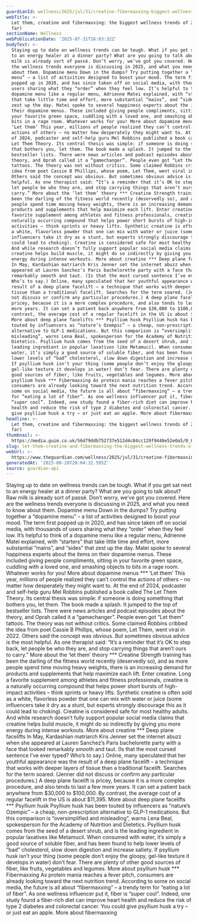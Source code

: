 ```yaml
---
guardianId: wellness/2025/jul/31/creatine-fibermaxxing-biggest-wellness-trends
webTitle: >-
  Let them, creatine and fibermaxxing: the biggest wellness trends of 2025 (so
  far)
sectionName: Wellness
webPublicationDate: '2025-07-31T16:03:32Z'
bodyText: >-
  Staying up to date on wellness trends can be tough. What if you get sat next
  to an energy healer at a dinner party? What are you going to talk about? Raw
  milk is already sort of passé. Don’t worry, we’ve got you covered. Here are
  the wellness trends everyone is discussing in 2025, and what you need to know
  about them. Dopamine menu Down in the dumps? Try putting together a “dopamine
  menu” – a list of activities designed to boost your mood. The term first
  popped up in 2020, and has since taken off on social media, with thousands of
  users sharing what they “order” when they feel low. It’s helpful to think of a
  dopamine menu like a regular menu, Adrienne Matei explained, with “starters”
  that take little time and effort, more substantial “mains”, and “sides” that
  zest up the day. Matei spoke to several happiness experts about the items on
  their dopamine menus. These included giving people compliments, sitting in
  your favorite green space, cuddling with a loved one, and smashing objects to
  bits in a rage room. Whatever works for you! More about dopamine menus ***
  ‘Let them’ This year, millions of people realized they can’t control the
  actions of others – no matter how desperately they might want to. At the end
  of 2024, podcaster and self-help guru Mel Robbins published a book called The
  Let Them Theory. Its central thesis was simple: if someone is doing something
  that bothers you, let them. The book made a splash. It jumped to the top of
  bestseller lists. There were news articles and podcast episodes about the
  theory, and Oprah called it a “gamechanger”. People even got “Let them”
  tattoos. The theory was not without critics. Some claimed Robbins cribbed the
  idea from poet Cassie B Phillips, whose poem, Let Them, went viral in 2022.
  Others said the concept was obvious. But sometimes obvious advice is the most
  helpful. As one therapist said: “It’s a reminder that it’s OK to step back,
  let people be who they are, and stop carrying things that aren’t ours to
  carry.” More about the ‘let them’ theory *** Creatine Strength training has
  been the darling of the fitness world recently (deservedly so), and as more
  people spend time moving heavy weights, there is an increasing demand for
  products and supplements that help maximize each lift. Enter creatine. Long a
  favorite supplement among athletes and fitness professionals, creatine is a
  naturally occurring compound that helps power short bursts of high-impact
  activities – think sprints or heavy lifts. Synthetic creatine is often sold as
  a white, flavorless powder that one can mix with water or juice (some
  influencers take it dry as a stunt, but experts strongly discourage this as it
  could lead to choking). Creatine is considered safe for most healthy adults.
  And while research doesn’t fully support popular social media claims that
  creatine helps build muscle, it might do so indirectly by giving you more
  energy during intense workouts. More about creatine *** Deep plane facelifts
  In May, Kardashian matriarch Kris Jenner set the internet abuzz when she
  appeared at Lauren Sanchez’s Paris bachelorette party with a face that looked
  remarkably smooth and taut. (Is that the most cursed sentence I’ve ever typed?
  Who’s to say.) Online, many speculated that her youthful appearance was the
  result of a deep plane facelift – a technique that works with deeper layers of
  tissue than a traditional facelift. Searches for the term soared. (Jenner did
  not discuss or confirm any particular procedures.) A deep plane facelift is
  pricey, because it is a more complex procedure, and also tends to last a few
  more years. It can set a patient back anywhere from $30,000 to $100,000. By
  contrast, the average cost of a regular facelift in the US is about $11,395.
  More about deep plane facelifts *** Psyllium husk Psyllium husk has been
  touted by influencers as “nature’s Ozempic” – a cheap, non-prescription
  alternative to GLP-1 medications. But this comparison is “oversimplified and
  misleading”, warns Lena Beal, spokesperson for the Academy of Nutrition and
  Dietetics. Psyllium husk comes from the seed of a desert shrub, and is the
  leading ingredient in popular laxatives like Metamucil. When consumed with
  water, it’s simply a good source of soluble fiber, and has been found to help
  lower levels of “bad” cholesterol, slow down digestion and increase satiety.
  If psyllium husk isn’t your thing (some people don’t enjoy the gloopy,
  gel-like texture it develops in water) don’t fear. There are plenty of other
  good sources of fiber, like fruits, vegetables and legumes. More about
  psyllium husk *** Fibermaxxing As protein mania reaches a fever pitch,
  consumers are already looking toward the next nutrition trend. According to
  some on social media, the future is all about “fibermaxxing” – a trendy term
  for “eating a lot of fiber”. As one wellness influencer put it, fiber is
  “super cool”. Indeed, one study found a fiber-rich diet can improve heart
  health and reduce the risk of type 2 diabetes and colorectal cancer. You could
  give psyllium husk a try – or just eat an apple. More about fibermaxxing
headline: >-
  Let them, creatine and fibermaxxing: the biggest wellness trends of 2025 (so
  far)
thumbnail: >-
  https://media.guim.co.uk/56d79ddb752737e512d4c84cc129f9440e52e0a5/0_0_4344_3474/500.jpg
slug: let-them-creatine-and-fibermaxxing-the-biggest-wellness-trends-of-2025-so-far
webUrl: >-
  https://www.theguardian.com/wellness/2025/jul/31/creatine-fibermaxxing-biggest-wellness-trends
generatedAt: '2025-08-28T20:04:32.595Z'
source: guardian-api
---
```

Staying up to date on wellness trends can be tough. What if you get sat next to an energy healer at a dinner party? What are you going to talk about? Raw milk is already sort of passé. Don’t worry, we’ve got you covered. Here are the wellness trends everyone is discussing in 2025, and what you need to know about them. Dopamine menu Down in the dumps? Try putting together a “dopamine menu” – a list of activities designed to boost your mood. The term first popped up in 2020, and has since taken off on social media, with thousands of users sharing what they “order” when they feel low. It’s helpful to think of a dopamine menu like a regular menu, Adrienne Matei explained, with “starters” that take little time and effort, more substantial “mains”, and “sides” that zest up the day. Matei spoke to several happiness experts about the items on their dopamine menus. These included giving people compliments, sitting in your favorite green space, cuddling with a loved one, and smashing objects to bits in a rage room. Whatever works for you! More about dopamine menus *** ‘Let them’ This year, millions of people realized they can’t control the actions of others – no matter how desperately they might want to. At the end of 2024, podcaster and self-help guru Mel Robbins published a book called The Let Them Theory. Its central thesis was simple: if someone is doing something that bothers you, let them. The book made a splash. It jumped to the top of bestseller lists. There were news articles and podcast episodes about the theory, and Oprah called it a “gamechanger”. People even got “Let them” tattoos. The theory was not without critics. Some claimed Robbins cribbed the idea from poet Cassie B Phillips, whose poem, Let Them, went viral in 2022. Others said the concept was obvious. But sometimes obvious advice is the most helpful. As one therapist said: “It’s a reminder that it’s OK to step back, let people be who they are, and stop carrying things that aren’t ours to carry.” More about the ‘let them’ theory *** Creatine Strength training has been the darling of the fitness world recently (deservedly so), and as more people spend time moving heavy weights, there is an increasing demand for products and supplements that help maximize each lift. Enter creatine. Long a favorite supplement among athletes and fitness professionals, creatine is a naturally occurring compound that helps power short bursts of high-impact activities – think sprints or heavy lifts. Synthetic creatine is often sold as a white, flavorless powder that one can mix with water or juice (some influencers take it dry as a stunt, but experts strongly discourage this as it could lead to choking). Creatine is considered safe for most healthy adults. And while research doesn’t fully support popular social media claims that creatine helps build muscle, it might do so indirectly by giving you more energy during intense workouts. More about creatine *** Deep plane facelifts In May, Kardashian matriarch Kris Jenner set the internet abuzz when she appeared at Lauren Sanchez’s Paris bachelorette party with a face that looked remarkably smooth and taut. (Is that the most cursed sentence I’ve ever typed? Who’s to say.) Online, many speculated that her youthful appearance was the result of a deep plane facelift – a technique that works with deeper layers of tissue than a traditional facelift. Searches for the term soared. (Jenner did not discuss or confirm any particular procedures.) A deep plane facelift is pricey, because it is a more complex procedure, and also tends to last a few more years. It can set a patient back anywhere from $30,000 to $100,000. By contrast, the average cost of a regular facelift in the US is about $11,395. More about deep plane facelifts *** Psyllium husk Psyllium husk has been touted by influencers as “nature’s Ozempic” – a cheap, non-prescription alternative to GLP-1 medications. But this comparison is “oversimplified and misleading”, warns Lena Beal, spokesperson for the Academy of Nutrition and Dietetics. Psyllium husk comes from the seed of a desert shrub, and is the leading ingredient in popular laxatives like Metamucil. When consumed with water, it’s simply a good source of soluble fiber, and has been found to help lower levels of “bad” cholesterol, slow down digestion and increase satiety. If psyllium husk isn’t your thing (some people don’t enjoy the gloopy, gel-like texture it develops in water) don’t fear. There are plenty of other good sources of fiber, like fruits, vegetables and legumes. More about psyllium husk *** Fibermaxxing As protein mania reaches a fever pitch, consumers are already looking toward the next nutrition trend. According to some on social media, the future is all about “fibermaxxing” – a trendy term for “eating a lot of fiber”. As one wellness influencer put it, fiber is “super cool”. Indeed, one study found a fiber-rich diet can improve heart health and reduce the risk of type 2 diabetes and colorectal cancer. You could give psyllium husk a try – or just eat an apple. More about fibermaxxing
